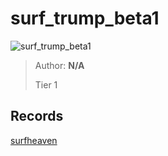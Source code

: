 
# surf_trump_beta1

![surf_trump_beta1](https://raw.githubusercontent.com/Sayt123/SurfMapPics/Maps-and-bonuses/csgo/surf_trump_beta1.jpg)

> Author: **N/A**
>
> Tier 1

## Records

[surfheaven](https://surfheaven.eu/map/surf_trump_beta1)
